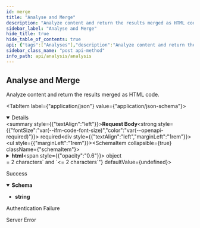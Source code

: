 ```yaml
---
id: merge
title: "Analyse and Merge"
description: "Analyze content and return the results merged as HTML code."
sidebar_label: "Analyse and Merge"
hide_title: true
hide_table_of_contents: true
api: {"tags":["Analyses"],"description":"Analyze content and return the results merged as HTML code.","operationId":"merge","requestBody":{"content":{"application/json":{"schema":{"required":["language","scope"],"type":"object","properties":{"html":{"type":"object","properties":{"fragment":{"type":"string","description":"The html fragment to analyze."},"page":{"type":"string","description":"The html page to analyze, either fragment or page should be present"}},"description":"The html fragment or html page to analyze."},"url":{"type":"string","description":"The url of the page to analyze.","format":"url"},"language":{"maxLength":2,"minLength":2,"type":"string","description":"The content language, 2 letters code, e.g. 'en'."},"text":{"type":"string","description":"A textual fragment."},"exclude":{"type":"array","description":"An array of item IDs to exclude from the analysis results.","items":{"type":"string","description":"An array of item IDs to exclude from the analysis results.","format":"url"}},"scope":{"type":"string","description":"The scope of the analysis, one of 'local', 'network' or 'all'."},"matches":{"type":"integer","description":"Filter out results that don't have at least the specified number of occurrences. By default 1.","format":"int32"},"links":{"type":"string","description":"When returning an interpolated HTML results, matches should have the 'wl-link' class. By default 'no'."}},"description":"The request"}}},"required":true},"responses":{"200":{"description":"Success","content":{"text/html":{"schema":{"type":"string"}}}},"401":{"description":"Authentication Failure"},"500":{"description":"Server Error"}},"security":[{"ApiKey":[]}],"method":"post","path":"/merge","servers":[{"url":"https://api.wordlift.io/analysis"}],"securitySchemes":{"ApiKey":{"type":"apiKey","name":"Authorization","in":"header"}},"jsonRequestBodyExample":{"html":{"fragment":"string","page":"string"},"url":"string","language":"string","text":"string","exclude":["string"],"scope":"string","matches":0,"links":"string"},"info":{"title":"Analysis","description":"Analyse content using Linked Data and Knowledge Graphs.","termsOfService":"https://wordlift.io/terms-of-service/","contact":{"name":"WordLift","url":"https://wordlift.io","email":"hello@wordlift.io"},"license":{"name":"(c) copyright 2022-present WordLift","url":"https://wordlift.io"},"version":"1.0"},"postman":{"name":"Analyse and Merge","description":{"content":"Analyze content and return the results merged as HTML code.","type":"text/plain"},"url":{"path":["merge"],"host":["{{baseUrl}}"],"query":[],"variable":[]},"header":[{"key":"Content-Type","value":"application/json"},{"key":"Accept","value":"text/html"}],"method":"POST","body":{"mode":"raw","raw":"\"\"","options":{"raw":{"language":"json"}}},"auth":{"type":"apikey","apikey":[{"type":"any","value":"Authorization","key":"key"},{"type":"any","value":"<API Key>","key":"value"},{"type":"any","value":"header","key":"in"}]}}}
sidebar_class_name: "post api-method"
info_path: api/analysis/analysis
---
```



## Analyse and Merge



Analyze content and return the results merged as HTML code.

<MimeTabs><TabItem label={"application/json"} value={"application/json-schema"}><details style={{}} data-collapsed={false} open={true}><summary style={{"textAlign":"left"}}><strong>Request Body</strong><strong style={{"fontSize":"var(--ifm-code-font-size)","color":"var(--openapi-required)"}}> required</strong></summary><div style={{"textAlign":"left","marginLeft":"1rem"}}></div><ul style={{"marginLeft":"1rem"}}><SchemaItem collapsible={true} className={"schemaItem"}><details style={{}}><summary style={{}}><strong>html</strong><span style={{"opacity":"0.6"}}> object</span></summary><div style={{"marginLeft":"1rem"}}><div style={{"marginTop":".5rem","marginBottom":".5rem"}}>

The html fragment or html page to analyze.

</div><SchemaItem collapsible={false} name={"fragment"} required={false} schemaDescription={"The html fragment to analyze."} schemaName={"string"} qualifierMessage={undefined} defaultValue={undefined}></SchemaItem><SchemaItem collapsible={false} name={"page"} required={false} schemaDescription={"The html page to analyze, either fragment or page should be present"} schemaName={"string"} qualifierMessage={undefined} defaultValue={undefined}></SchemaItem></div></details></SchemaItem><SchemaItem collapsible={false} name={"url"} required={false} schemaDescription={"The url of the page to analyze."} schemaName={"url"} qualifierMessage={undefined} defaultValue={undefined}></SchemaItem><SchemaItem collapsible={false} name={"language"} required={true} schemaDescription={"The content language, 2 letters code, e.g. 'en'."} schemaName={"string"} qualifierMessage={"**Possible values:** `>= 2 characters` and `<= 2 characters`"} defaultValue={undefined}></SchemaItem><SchemaItem collapsible={false} name={"text"} required={false} schemaDescription={"A textual fragment."} schemaName={"string"} qualifierMessage={undefined} defaultValue={undefined}></SchemaItem><SchemaItem collapsible={false} name={"exclude"} required={false} schemaDescription={"An array of item IDs to exclude from the analysis results."} schemaName={"url[]"} qualifierMessage={undefined} defaultValue={undefined}></SchemaItem><SchemaItem collapsible={false} name={"scope"} required={true} schemaDescription={"The scope of the analysis, one of 'local', 'network' or 'all'."} schemaName={"string"} qualifierMessage={undefined} defaultValue={undefined}></SchemaItem><SchemaItem collapsible={false} name={"matches"} required={false} schemaDescription={"Filter out results that don't have at least the specified number of occurrences. By default 1."} schemaName={"int32"} qualifierMessage={undefined} defaultValue={undefined}></SchemaItem><SchemaItem collapsible={false} name={"links"} required={false} schemaDescription={"When returning an interpolated HTML results, matches should have the 'wl-link' class. By default 'no'."} schemaName={"string"} qualifierMessage={undefined} defaultValue={undefined}></SchemaItem></ul></details></TabItem></MimeTabs><div><ApiTabs><TabItem label={"200"} value={"200"}><div>

Success

</div><div><MimeTabs schemaType={"response"}><TabItem label={"text/html"} value={"text/html"}><SchemaTabs><TabItem label={"Schema"} value={"Schema"}><details style={{}} data-collapsed={false} open={true}><summary style={{"textAlign":"left"}}><strong>Schema</strong></summary><div style={{"textAlign":"left","marginLeft":"1rem"}}></div><ul style={{"marginLeft":"1rem"}}><li><div><strong>string</strong></div></li></ul></details></TabItem></SchemaTabs></TabItem></MimeTabs></div></TabItem><TabItem label={"401"} value={"401"}><div>

Authentication Failure

</div><div></div></TabItem><TabItem label={"500"} value={"500"}><div>

Server Error

</div><div></div></TabItem></ApiTabs></div>
      